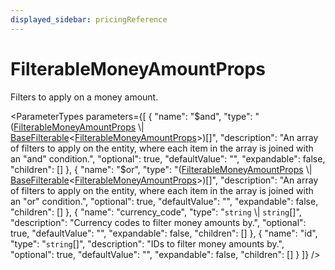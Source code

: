 ```yaml
---
displayed_sidebar: pricingReference
---
```



# FilterableMoneyAmountProps

Filters to apply on a money amount.

<ParameterTypes parameters={[
  {
    "name": "$and",
    "type": "([FilterableMoneyAmountProps](pricing.FilterableMoneyAmountProps.mdx) \\| [BaseFilterable](pricing.BaseFilterable.mdx)&#60;[FilterableMoneyAmountProps](pricing.FilterableMoneyAmountProps.mdx)&#62;)[]",
    "description": "An array of filters to apply on the entity, where each item in the array is joined with an \"and\" condition.",
    "optional": true,
    "defaultValue": "",
    "expandable": false,
    "children": []
  },
  {
    "name": "$or",
    "type": "([FilterableMoneyAmountProps](pricing.FilterableMoneyAmountProps.mdx) \\| [BaseFilterable](pricing.BaseFilterable.mdx)&#60;[FilterableMoneyAmountProps](pricing.FilterableMoneyAmountProps.mdx)&#62;)[]",
    "description": "An array of filters to apply on the entity, where each item in the array is joined with an \"or\" condition.",
    "optional": true,
    "defaultValue": "",
    "expandable": false,
    "children": []
  },
  {
    "name": "currency_code",
    "type": "`string` \\| `string`[]",
    "description": "Currency codes to filter money amounts by.",
    "optional": true,
    "defaultValue": "",
    "expandable": false,
    "children": []
  },
  {
    "name": "id",
    "type": "`string`[]",
    "description": "IDs to filter money amounts by.",
    "optional": true,
    "defaultValue": "",
    "expandable": false,
    "children": []
  }
]} />
